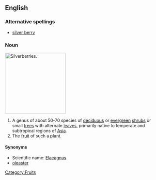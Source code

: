 ==English==

===Alternative spellings===
* [[silver berry]]

===Noun===
{{wikipedia}}
[[Image:Elaeagnus.jpg|thumb|right|200px|Silverberries.]]
{{en-noun|silverberries}}

# A genus of about 50-70 species of [[deciduous]] or [[evergreen]] [[shrub]]s or small [[tree]]s with alternate [[leaf|leaves]], primarily native to temperate and subtropical regions of [[Asia]].
# The [[fruit]] of such a plant.

====Synonyms====
* Scientific name: [[Elaeagnus]]
* [[oleaster]]

[[Category:Fruits]]